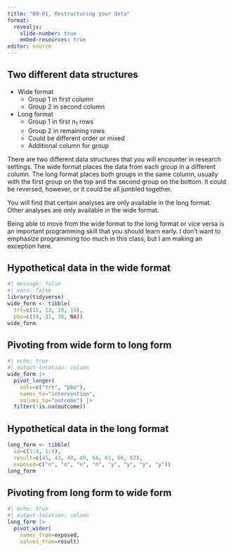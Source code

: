 ```yaml
---
title: "09-01, Restructuring your data"
format: 
  revealjs:
    slide-number: true
    embed-resources: true
editor: source
---
```


## Two different data structures

-   Wide format
    -   Group 1 in first column
    -   Group 2 in second column
-   Long format
    -   Group 1 in first $n_1$ rows
    -   Group 2 in remaining rows
    -   Could be different order or mixed
    -   Additional column for group

:::notes
There are two different data structures that you will encounter in research settings. The wide format places the data from each group in a different column. The long format places both groups in the same column, usually with the first group on the top and the second group on the bottom. It could be reversed, however, or it could be all jumbled together.

You will find that certain analyses are only available in the long format. Other analyses are only available in the wide format.

Being able to move from the wide format to the long format or vice versa is an important programming skill that you should learn early. I don't want to emphasize programming too much in this class, but I am making an exception here.
:::
  
## Hypothetical data in the wide format

```r
#| message: false
#| warn: false
library(tidyverse)
wide_form <- tibble(
  trt=c(15, 13, 18, 19),
  pbo=c(34, 31, 36, NA))
wide_form
```

## Pivoting from wide form to long form

```r
#| echo: true
#| output-location: column
wide_form |>
  pivot_longer( 
    cols=c("trt", "pbo"), 
    names_to="intervention",
    values_to="outcome") |>
  filter(!is.na(outcome))
```

## Hypothetical data in the long format

```r
long_form <- tibble(
  id=c(1:4, 1:4),
  result=c(45, 43, 48, 49, 64, 61, 66, 62),
  exposed=c("n", "n", "n", "n", "y", "y", "y", "y"))
long_form
```

## Pivoting from long form to wide form

```r
#| echo: true
#| output-location: column
long_form |>
  pivot_wider( 
    names_from=exposed,
    values_from=result)
```
